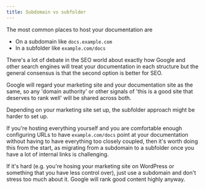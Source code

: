 ```yaml
---
title: Subdomain vs subfolder  
---
```


The most common places to host your documentation are 

* On a subdomain like `docs.example.com` 
* In a subfolder like `example.com/docs`

There's a lot of debate in the SEO world about exactly how Google and other search engines will treat your documentation in each structure but the general consensus is that the second option is better for SEO. 

Google will regard your marketing site and your documentation site as the same, so any 'domain authority' or other signals of 'this is a good site that deserves to rank well' will be shared across both. 

Depending on your marketing site set up, the subfolder approach might be harder to set up.

If you're hosting everything yourself and you are comfortable enough configuring URLs to have `example.com/docs` point at your documentation without having to have everything too closely coupled, then it's worth doing this from the start, as migrating from a subdomain to a subfolder once you have a lot of internal links is challenging.

If it's hard (e.g. you're hosing your marketing site on WordPress or something that you have less control over), just use a subdomain and don't stress too much about it. Google will rank good content highly anyway.

